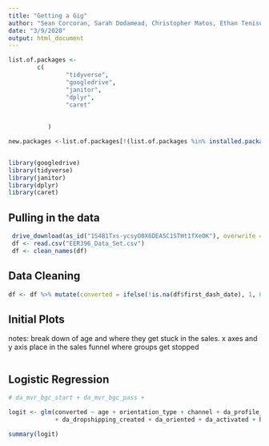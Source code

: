```yaml
---
title: "Getting a Gig"
author: "Sean Corcoran, Sarah Dodamead, Christopher Matos, Ethan Tenison"
date: "3/9/2020"
output: html_document
---
```


```r

list.of.packages <-
        c(
                "tidyverse",
                "googledrive",
                "janitor",
                "dplyr",
                "caret"
                
                
           )

new.packages <-list.of.packages[!(list.of.packages %in% installed.packages()[, "Package"])]


library(googledrive)
library(tidyverse)
library(janitor)
library(dplyr)
library(caret)

```

## Pulling in the data 

```r

 drive_download(as_id("1S4B1Txs-ycsyO0X6DEA5C1STHt1fXeOK"), overwrite = TRUE)
 df <- read.csv("EER396_Data_Set.csv")
 df <- clean_names(df)

```


## Data Cleaning 

```r
 
df <- df %>% mutate(converted = ifelse(!is.na(df$first_dash_date), 1, 0))

```

## Initial Plots

notes: break down of age and where they get stuck in the sales. x axes and y axis place in the sales funnel where groups get stopped 

```r


```


## Logistic Regression

```r
# da_mvr_bgc_start + da_mvr_bgc_pass +

logit <- glm(converted ~ age + orientation_type + channel + da_profile_submit + da_orientation_select
             + da_dropshipping_created + da_oriented + da_activated + holdout, data = df, family = "binomial")

summary(logit)


```
